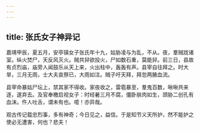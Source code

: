 ```yaml
---
---
---
```

title: 张氏女子神异记
---



嘉靖甲辰，夏五月，安亭镇女子张氏年十九，姑胁凌与为乱，不从。夜，羣贼戕诸室。纵火焚尸，天反风灭火。贼共舁欲投火，尸如数石重，莫能舁。前三日，县故有贞烈庙，庙旁人闻鼓乐从天上来，火出柱中，轰轰有声。县宰自往拜之。时大旱，三月无雨，士大夫哀祭已，大雨如注。贼子吁天拜，拜忽两腋血流。

县宰命暴姑尸坛上，禁其家不得收。家夜收之，雷雹暴至，羣鬼百数，啾啾共来逐，遂弃去。及官奉檄启视女子：时经暑三月不腐，僵卧肤肉如生，颈胁二创孔有血沫。仵人吐舌，谓未有也。噫！亦异哉。

观古传记载忠烈事，多有神奇；今日见之，益信。于是知节义天所护，然不能护之使必无遭害，何也？悲夫！